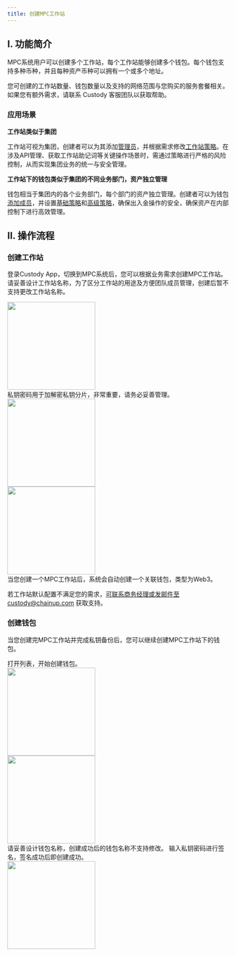 ```yaml
---
title: 创建MPC工作站
---
```


## I. 功能简介

MPC系统用户可以创建多个工作站，每个工作站能够创建多个钱包。每个钱包支持多种币种，并且每种资产币种可以拥有一个或多个地址。

<Tip> 
您可创建的工作站数量、钱包数量以及支持的网络范围与您购买的服务套餐相关。如果您有额外需求，请联系 Custody 客服团队以获取帮助。
</Tip>

### 应用场景


**工作站类似于集团**

工作站可视为集团，创建者可以为其添加[管理员](/user-guide/mpc-wallet/wallet/become-admin)，并根据需求修改[工作站策略](/user-guide/mpc-wallet/strategy/edit-workspace-strategy)。在涉及API管理、获取工作站助记词等关键操作场景时，需通过策略进行严格的风险控制，从而实现集团业务的统一与安全管理。

**工作站下的钱包类似于集团的不同业务部门，资产独立管理**

钱包相当于集团内的各个业务部门，每个部门的资产独立管理。创建者可以为钱包[添加成员](/user-guide/mpc-wallet/wallet/add-user)，并设置[基础策略](/user-guide/mpc-wallet/strategy/approval-flow2)和[高级策略](/user-guide/mpc-wallet/strategy/approval-flow)，确保出入金操作的安全，确保资产在内部控制下进行高效管理。

## II. 操作流程

### 创建工作站

登录Custody App，切换到MPC系统后，您可以根据业务需求创建MPC工作站。
<Steps>
<Step title="命名工作站">
请妥善设计工作站名称，为了区分工作站的用途及方便团队成员管理，创建后暂不支持更改工作站名称。
<div className="w-full flex items-center justify-center"> 
<img src="/images/quickstart/mpc-main1_cn.png" width="200"/>
</div>
</Step>

<Step title="输入私钥密码">
私钥密码用于加解密私钥分片，非常重要，请务必妥善管理。
<div className="w-full flex items-center justify-center"> 
<img src="/images/quickstart/mpc-main3_cn.png" width="200"/> 
</div>
</Step>

<Step title="完成工作站创建">
<div className="w-full flex items-center justify-center"> 
<img src="/images/quickstart/mpc-main5_cn.png" width="200"/> 
</div>
<Note>
当您创建一个MPC工作站后，系统会自动创建一个关联钱包，类型为Web3。

若工作站默认配置不满足您的需求，可联系商务经理或发邮件至custody@chainup.com 获取支持。
</Note>
</Step>
</Steps>

### 创建钱包

当您创建完MPC工作站并完成私钥备份后，您可以继续创建MPC工作站下的钱包。

<Steps>
<Step title="选择目标工作站">
打开列表，开始创建钱包。
<div className="w-full flex items-center justify-center"> 
<img src="/images/quickstart/mpc-sub3_cn.png" width="200"/> 
</div>
</Step>

<Step title="命名钱包">
<div className="w-full flex items-center justify-center"> 
<img src="/images/quickstart/mpc-sub5_cn.png" width="200"/> 
</div>
<Warning>
请妥善设计钱包名称，创建成功后的钱包名称不支持修改。
</Warning>
</Step>

<Step title="私钥签名创建">
输入私钥密码进行签名，签名成功后即创建成功。
<div className="w-full flex items-center justify-center"> 
<img src="/images/quickstart/mpc-sub6_cn.png" width="200"/>
</div>
</Step>
</Steps>
